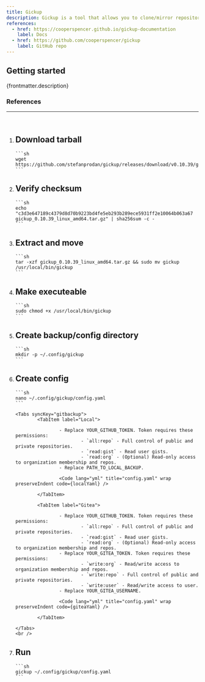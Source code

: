 ```yaml
---
title: Gickup
description: Gickup is a tool that allows you to clone/mirror repositories from one hoster to another. This is useful if you want to have a backup of your repositories on another hoster or to a local server.
references:
  - href: https://cooperspencer.github.io/gickup-documentation
    label: Docs
  - href: https://github.com/cooperspencer/gickup
    label: GitHub repo
---
```



## Getting started

<p>{frontmatter.description}</p>

### References

<ReferenceLinks references={frontmatter.references} />

---

<br />

<Steps>

1.  ## Download tarball

        ```sh
        wget https://github.com/stefanprodan/gickup/releases/download/v0.10.39/gickup_0.10.39_linux_amd64.tar.gz
        ```

2.  ## Verify checksum

        ```sh
        echo "c3d3e647189c4379d8d70b9223bd4fe5eb293b289ece5931ff2e10064b063a67  gickup_0.10.39_linux_amd64.tar.gz" | sha256sum -c -
        ```

3.  ## Extract and move

        ```sh
        tar -xzf gickup_0.10.39_linux_amd64.tar.gz && sudo mv gickup /usr/local/bin/gickup
        ```

4.  ## Make executeable

        ```sh
        sudo chmod +x /usr/local/bin/gickup
        ```

5.  ## Create backup/config directory

        ```sh
        mkdir -p ~/.config/gickup
        ```

6.  ## Create config

        ```sh
        nano ~/.config/gickup/config.yaml
        ```

        <Tabs syncKey="gitbackup">
                <TabItem label="Local">

                        - Replace YOUR_GITHUB_TOKEN. Token requires these permissions:
                                - `all:repo` - Full control of public and private repositories.
                                - `read:gist` - Read user gists.
                                - `read:org` - (Optional) Read-only access to organization membership and repos.
                        - Replace PATH_TO_LOCAL_BACKUP.

                        <Code lang="yml" title="config.yaml" wrap preserveIndent code={localYaml} />

                </TabItem>

                <TabItem label="Gitea">

                        - Replace YOUR_GITHUB_TOKEN. Token requires these permissions:
                                - `all:repo` - Full control of public and private repositories.
                                - `read:gist` - Read user gists.
                                - `read:org` - (Optional) Read-only access to organization membership and repos.
                        - Replace YOUR_GITEA_TOKEN. Token requires these permissions:
                                - `write:org` - Read/write access to organization membership and repos.
                                - `write:repo` - Full control of public and private repositories.
                                - `write:user` - Read/write access to user.
                        - Replace YOUR_GITEA_USERNAME.

                        <Code lang="yml" title="config.yaml" wrap preserveIndent code={giteaYaml} />

                </TabItem>

        </Tabs>
        <br />

7.  ## Run

        ```sh
        gickup ~/.config/gickup/config.yaml
        ```

</Steps>
